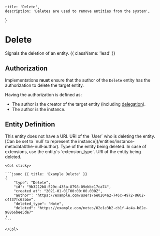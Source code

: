     title: 'Delete',
    description: 'Deletes are used to remove entities from the system',
}

# Delete

Signals the deletion of an entity. {{ className: 'lead' }}

## Authorization

Implementations **must** ensure that the author of the `Delete` entity has the authorization to delete the target entity.

Having the authorization is defined as:
- The author is the creator of the target entity (including [delegation](/federation/delegation)).
- The author is the instance.

## Entity Definition

<Row>
    <Col>
        <Properties>
            <Property name="uri" type="null" required={false}>
                This entity does not have a URI.
            </Property>
            <Property name="author" type="URI | null" required={true} typeLink="/types#uri">
                URI of the `User` who is deleting the entity. [Can be set to `null` to represent the instance](/entities/instance-metadata#the-null-author).
            </Property>
            <Property name="deleted_type" type="string" required={true}>
                Type of the entity being deleted. In case of extensions, use the entity's `extension_type`.
            </Property>
            <Property name="target" type="URI" required={true} typeLink="/types#uri">
                URI of the entity being deleted.
            </Property>
        </Properties>
    </Col>

    <Col sticky>

    ```jsonc {{ title: 'Example Delete' }}
    {
        "type": "Delete",
        "id": "9b3212b8-529c-435a-8798-09ebbc17ca74",
        "created_at": "2021-01-01T00:00:00.000Z",
        "author": "https://example.com/users/6e0204a2-746c-4972-8602-c4f37fc63bbe",
        "deleted_type": "Note",
        "deleted": "https://example.com/notes/02e1e3b2-cb1f-4e4a-b82e-98866bee5de7"
    }
    ```

    </Col>
</Row>